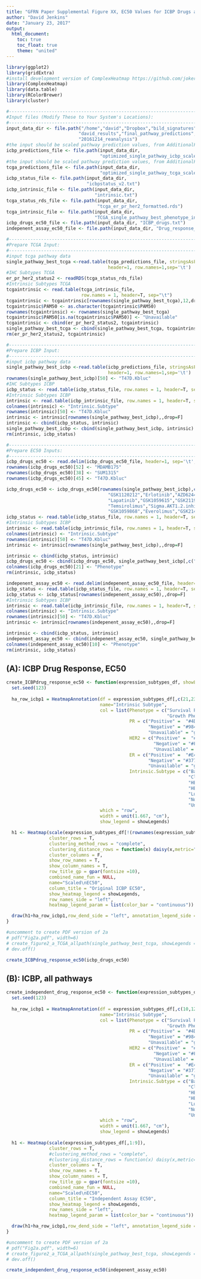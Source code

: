 ```yaml
---
title: "GFRN Paper Supplemental Figure XX, EC50 Values for ICBP Drugs and Independent Assay Drugs"
author: "David Jenkins"
date: "January 23, 2017"
output:
  html_document:
    toc: true
    toc_float: true
    theme: "united"
---
```


```r
library(ggplot2)
library(gridExtra)
#install development version of ComplexHeatmap https://github.com/jokergoo/ComplexHeatmap
library(ComplexHeatmap)
library(data.table)
library(RColorBrewer)
library(cluster)

#-------------------------------------------------------------------------------
#Input files (Modify These to Your System's Locations):
#-------------------------------------------------------------------------------
input_data_dir <- file.path("/home","david","Dropbox","bild_signatures",
                           "david_results","final_pathway_predictions",
                           "20161214_reanalysis")
#the input should be scaled pathway prediction values, from AdditionalFile3
icbp_predictions_file <- file.path(input_data_dir,
                                   "optimized_single_pathway_icbp_scaled.txt")
#the input should be scaled pathway prediction values, from AdditionalFile3
tcga_predictions_file <- file.path(input_data_dir,
                                   "optimized_single_pathway_tcga_scaled.txt")
icbp_status_file <- file.path(input_data_dir,
                              "icbpstatus_v2.txt")
icbp_intrinsic_file <- file.path(input_data_dir,
                                 "intrinsic.txt")
tcga_status_rds_file <- file.path(input_data_dir,
                                  "tcga_er_pr_her2_formatted.rds")
tcga_intrinsic_file <- file.path(input_data_dir,
                                 "TCGA_single_pathway_best_phenotype_intrinsic.txt")
icbp_drugs_ec50_file <- file.path(input_data_dir, "ICBP_drugs.txt")
indepenent_assay_ec50_file <- file.path(input_data_dir, "Drug_response_assay.txt")

#-------------------------------------------------------------------------------
#Prepare TCGA Input:
#-------------------------------------------------------------------------------
#input tcga pathway data
single_pathway_best_tcga <-read.table(tcga_predictions_file, stringsAsFactors=FALSE,
                                      header=1, row.names=1,sep='\t')
#IHC Subtypes TCGA
er_pr_her2_status2 <- readRDS(tcga_status_rds_file)
#Intrinsic Subtypes TCGA
tcgaintrinsic <- read.table(tcga_intrinsic_file, 
                            row.names = 1, header=T, sep="\t")
tcgaintrinsic <- tcgaintrinsic[rownames(single_pathway_best_tcga),12,drop=F]
tcgaintrinsic$PAM50 <- as.character(tcgaintrinsic$PAM50)
rownames(tcgaintrinsic) <- rownames(single_pathway_best_tcga)
tcgaintrinsic$PAM50[is.na(tcgaintrinsic$PAM50)] <- "Unavailable"
tcgaintrinsic <- cbind(er_pr_her2_status2, tcgaintrinsic)
single_pathway_best_tcga <- cbind(single_pathway_best_tcga, tcgaintrinsic)
rm(er_pr_her2_status2, tcgaintrinsic)

#-------------------------------------------------------------------------------
#Prepare ICBP Input:
#-------------------------------------------------------------------------------
#input icbp pathway data
single_pathway_best_icbp <-read.table(icbp_predictions_file, stringsAsFactors=FALSE,
                                      header=1, row.names=1,sep='\t')
rownames(single_pathway_best_icbp)[50] <- "T47D.Kbluc"
#IHC Subtypes ICBP
icbp_status <- read.table(icbp_status_file, row.names = 1, header=T, sep="\t")
#Intrinsic Subtypes ICBP
intrinsic <- read.table(icbp_intrinsic_file, row.names = 1, header=T, sep="\t")
colnames(intrinsic) <- "Intrinsic.Subtype"
rownames(intrinsic)[50] <- "T47D.Kbluc"
intrinsic <- intrinsic[rownames(single_pathway_best_icbp),,drop=F]
intrinsic <- cbind(icbp_status, intrinsic)
single_pathway_best_icbp <- cbind(single_pathway_best_icbp, intrinsic)
rm(intrinsic, icbp_status)

#-------------------------------------------------------------------------------
#Prepare EC50 Inputs:
#-------------------------------------------------------------------------------
icbp_drugs_ec50 <- read.delim(icbp_drugs_ec50_file, header=1, sep='\t',row.names=1)
rownames(icbp_drugs_ec50)[52] <- "MDAMB175"
rownames(icbp_drugs_ec50)[38] <- "SUM1315"
rownames(icbp_drugs_ec50)[45] <- "T47D.Kbluc"

icbp_drugs_ec50 <- icbp_drugs_ec50[rownames(single_pathway_best_icbp),c("Cisplatin","Paclitaxel","CGC.11047","Docetaxel",
                                      "GSK1120212","Erlotinib","AZD6244","AG1478","Gefitinib",
                                      "Lapatinib","GSK1059615","GSK2119563","GSK2126458",
                                      "Temsirolimus","Sigma.AKT1.2.inhibitor","Rapamycin",
                                      "GSK1059868","Everolimus","GSK2141795","PF.4691502")]
icbp_status <- read.table(icbp_status_file, row.names = 1, header=T, sep="\t")
#Intrinsic Subtypes ICBP
intrinsic <- read.table(icbp_intrinsic_file, row.names = 1, header=T, sep="\t")
colnames(intrinsic) <- "Intrinsic.Subtype"
rownames(intrinsic)[50] <- "T47D.Kbluc"
intrinsic <- intrinsic[rownames(single_pathway_best_icbp),,drop=F]

intrinsic <- cbind(icbp_status, intrinsic)
icbp_drugs_ec50 <- cbind(icbp_drugs_ec50, single_pathway_best_icbp[,c("phenotype","kmeans.cluster")],intrinsic)
colnames(icbp_drugs_ec50)[21] <- "Phenotype"
rm(intrinsic, icbp_status)

indepenent_assay_ec50 <- read.delim(indepenent_assay_ec50_file, header=1, sep='\t',row.names=1)
icbp_status <- read.table(icbp_status_file, row.names = 1, header=T, sep="\t")
icbp_status <- icbp_status[rownames(indepenent_assay_ec50),,drop=F]
#Intrinsic Subtypes ICBP
intrinsic <- read.table(icbp_intrinsic_file, row.names = 1, header=T, sep="\t")
colnames(intrinsic) <- "Intrinsic.Subtype"
rownames(intrinsic)[50] <- "T47D.Kbluc"
intrinsic <- intrinsic[rownames(indepenent_assay_ec50),,drop=F]

intrinsic <- cbind(icbp_status, intrinsic)
indepenent_assay_ec50 <- cbind(indepenent_assay_ec50, single_pathway_best_icbp[rownames(indepenent_assay_ec50),c("phenotype","kmeans.cluster")],intrinsic)
colnames(indepenent_assay_ec50)[10] <- "Phenotype"
rm(intrinsic, icbp_status)
```

## (A): ICBP Drug Response, EC50

```r
create_ICBPdrug_response_ec50 <- function(expression_subtypes_df, showLegends=TRUE){
  set.seed(123)
  
  ha_row_icbp1 = HeatmapAnnotation(df = expression_subtypes_df[,c(21,23:26)],
                                   name="Intrinsic Subtype",
                                   col = list(Phenotype = c("Survival Phenotype" =  "coral3",
                                                            "Growth Phenotype" = "aquamarine4"),
                                              PR = c("Positive" =  "#4DAF4A",
                                                     "Negative" = "#984EA3",
                                                     "Unavailable" = "grey"),
                                              HER2 = c("Positive" =  "#FFFF33",
                                                       "Negative" = "#F781BF",
                                                       "Unavailable" = "grey"),
                                              ER = c("Positive" =  "#E41A1C",
                                                     "Negative" = "#377EB8",
                                                     "Unavailable" = "grey"),
                                              Intrinsic.Subtype = c("Basal" = '#e41a1c',
                                                                    "Claudin-low" = '#fccaa4',
                                                                    "HER2-Basal" = brewer.pal(6, "Dark2")[3],
                                                                    "HER2-Luminal" = brewer.pal(6, "Dark2")[4],
                                                                    "Luminal" = brewer.pal(6, "Dark2")[5],
                                                                    "Normal-like" = brewer.pal(6, "Dark2")[6],
                                                                    "Unavailable" = "grey")),
                                   which = "row",
                                   width = unit(1.667, "cm"),
                                   show_legend = showLegends)

  h1 <- Heatmap(scale(expression_subtypes_df[!(rownames(expression_subtypes_df) %in% c("21MT2", "EFM192C","HCC1599","HCC2218","MB157","21PT","ZR7530","BT483","HCC202","UACC893")),1:20]),
                cluster_rows = T,
                clustering_method_rows = "complete",
                clustering_distance_rows = function(x) daisy(x,metric="gower"),
                cluster_columns = F,
                show_row_names = T,
                show_column_names = T,
                row_title_gp = gpar(fontsize =10),
                combined_name_fun = NULL,
                name="Scaled\nEC50",
                column_title = "Original ICBP EC50",
                show_heatmap_legend = showLegends,
                row_names_side = "left",
                heatmap_legend_param = list(color_bar = "continuous"))

  draw(h1+ha_row_icbp1,row_dend_side = "left", annotation_legend_side = "bottom")
}

#uncomment to create PDF version of 2a
# pdf("Fig2a.pdf", width=6)
# create_figure2_a_TCGA_allpath(single_pathway_best_tcga, showLegends = F)
# dev.off()

create_ICBPdrug_response_ec50(icbp_drugs_ec50)
```

## (B): ICBP, all pathways

```r
create_independent_drug_response_ec50 <- function(expression_subtypes_df, showLegends=TRUE){
  set.seed(123)
  
  ha_row_icbp1 = HeatmapAnnotation(df = expression_subtypes_df[,c(10,12:15)],
                                   name="Intrinsic Subtype",
                                   col = list(Phenotype = c("Survival Phenotype" =  "coral3",
                                                            "Growth Phenotype" = "aquamarine4"),
                                              PR = c("Positive" =  "#4DAF4A",
                                                     "Negative" = "#984EA3",
                                                     "Unavailable" = "grey"),
                                              HER2 = c("Positive" =  "#FFFF33",
                                                       "Negative" = "#F781BF",
                                                       "Unavailable" = "grey"),
                                              ER = c("Positive" =  "#E41A1C",
                                                     "Negative" = "#377EB8",
                                                     "Unavailable" = "grey"),
                                              Intrinsic.Subtype = c("Basal" = '#e41a1c',
                                                                    "Claudin-low" = '#fccaa4',
                                                                    "HER2-Basal" = brewer.pal(6, "Dark2")[3],
                                                                    "HER2-Luminal" = brewer.pal(6, "Dark2")[4],
                                                                    "Luminal" = brewer.pal(6, "Dark2")[5],
                                                                    "Normal-like" = brewer.pal(6, "Dark2")[6],
                                                                    "Unavailable" = "grey")),
                                   which = "row",
                                   width = unit(1.667, "cm"),
                                   show_legend = showLegends)
  
  h1 <- Heatmap(scale(expression_subtypes_df[,1:9]),
                cluster_rows = T,
                #clustering_method_rows = "complete",
                #clustering_distance_rows = function(x) daisy(x,metric="gower"),
                cluster_columns = T,
                show_row_names = T,
                show_column_names = T,
                row_title_gp = gpar(fontsize =10),
                combined_name_fun = NULL,
                name="Scaled\nEC50",
                column_title = "Independent Assay EC50",
                show_heatmap_legend = showLegends,
                row_names_side = "left",
                heatmap_legend_param = list(color_bar = "continuous"))

  draw(h1+ha_row_icbp1,row_dend_side = "left", annotation_legend_side = "bottom")
}

#uncomment to create PDF version of 2a
# pdf("Fig2a.pdf", width=6)
# create_figure2_a_TCGA_allpath(single_pathway_best_tcga, showLegends = F)
# dev.off()

create_independent_drug_response_ec50(indepenent_assay_ec50)
```